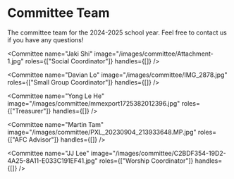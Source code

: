 # Committee Team

The committee team for the 2024-2025 school year. Feel free to contact us if you have any questions!

<CommitteeContainer>
  <Committee name="Joshua Siu" image="/images/committee/IMG_20240904_002727_166.jpg" roles={["Chair"]} handles={[]} />

  <Committee name="Jaki Shi" image="/images/committee/Attachment-1.jpg" roles={["Social Coordinator"]} handles={[]} />

  <Committee name="Davian Lo" image="/images/committee/IMG_2878.jpg" roles={["Small Group Coordinator"]} handles={[]} />

  <Committee name="Yong Le He" image="/images/committee/mmexport1725382012396.jpg" roles={["Treasurer"]} handles={[]} />

  <Committee name="Martin Tam" image="/images/committee/PXL_20230904_213933648.MP.jpg" roles={["AFC Advisor"]} handles={[]} />

  <Committee name="JJ Lee" image="/images/committee/C2BDF354-19D2-4A25-8A11-E033C191EF41.jpg" roles={["Worship Coordinator"]} handles={[]} />
</CommitteeContainer>
